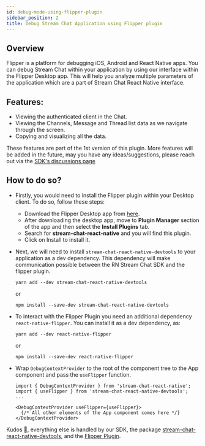 ```yaml
---
id: debug-mode-using-flipper-plugin
sidebar_position: 2
title: Debug Stream Chat Application using Flipper plugin
---
```


## Overview

Flipper is a platform for debugging iOS, Android and React Native apps. You can debug Stream Chat within your application by using our interface within the Flipper Desktop app. This will help you analyze multiple parameters of the application which are a part of Stream Chat React Native interface.

## Features:

- Viewing the authenticated client in the Chat.
- Viewing the Channels, Message and Thread list data as we navigate through the screen.
- Copying and visualizing all the data.

These features are part of the 1st version of this plugin. More features will be added in the future, may you have any ideas/suggestions, please reach out via the [SDK's discussions page](https://github.com/GetStream/stream-chat-react-native/discussions)

## How to do so?

- Firstly, you would need to install the Flipper plugin within your Desktop client. To do so, follow these steps:

  - Download the Flipper Desktop app from [here](https://fbflipper.com/).
  - After downloading the desktop app, move to **Plugin Manager** section of the app and then select the **Install Plugins** tab.
  - Search for **stream-chat-react-native** and you will find this plugin.
  - Click on Install to install it.

- Next, we will need to install `stream-chat-react-native-devtools` to your application as a dev dependency. This dependency will make communication possible between the RN Stream Chat SDK and the flipper plugin.

  ```
  yarn add --dev stream-chat-react-native-devtools
  ```

  or

  ```
  npm install --save-dev stream-chat-react-native-devtools
  ```

- To interact with the Flipper Plugin you need an additional dependency `react-native-flipper`. You can install it as a dev dependency, as:

  ```
  yarn add --dev react-native-flipper
  ```

  or

  ```
  npm install --save-dev react-native-flipper
  ```

- Wrap `DebugContextProvider` to the root of the component tree to the App component and pass the `useFlipper` function.

  ```tsx
  import { DebugContextProvider } from 'stream-chat-react-native';
  import { useFlipper } from 'stream-chat-react-native-devtools';
  ...

  <DebugContextProvider useFlipper={useFlipper}>
    {/* All other elements of the App component comes here */}
  </DebugContextProvider>
  ```

Kudos 🎉, everything else is handled by our SDK, the package [stream-chat-react-native-devtools](https://www.npmjs.com/package/stream-chat-react-native-devtools), and the [Flipper Plugin](https://www.npmjs.com/package/flipper-plugin-stream-chat-react-native).
